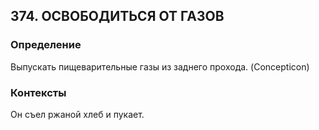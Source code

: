 ## 374. ОСВОБОДИТЬСЯ ОТ ГАЗОВ
### Определение
Выпускать пищеварительные газы из заднего прохода. (Concepticon)

### Контексты
Он съел ржаной хлеб и пукает.

